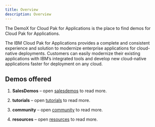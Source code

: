 ```yaml
---
title: Overview
description: Overview
---
```


<PageDescription>

The DemoX for Cloud Pak for Applications is the place to find demos for Cloud Pak for Applications.

The IBM Cloud Pak for Applications provides a complete and consistent experience and solution to modernize enterprise applications for cloud-native deployments. Customers can easily modernize their existing applications with IBM’s integrated tools and develop new cloud-native applications faster for deployment on any cloud.  

</PageDescription>

## Demos offered


1. **SalesDemos** – open [salesdemos](../salesdemos/) to read more.

2. **tutorials** – open [tutorials](../tutorials/) to read more.

3. **community** – open [community](../community/) to read more.

4. **resources** – open [resources](../resources/) to read more.


